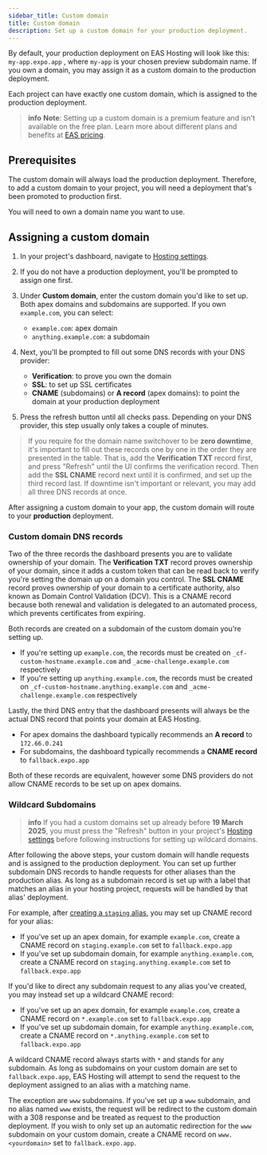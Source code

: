 ```yaml
---
sidebar_title: Custom domain
title: Custom domain
description: Set up a custom domain for your production deployment.
---
```



By default, your production deployment on EAS Hosting will look like this: `my-app.expo.app` , where `my-app` is your chosen preview subdomain name. If you own a domain, you may assign it as a custom domain to the production deployment.

Each project can have exactly one custom domain, which is assigned to the production deployment.

> **info** **Note**: Setting up a custom domain is a premium feature and isn't available on the free plan. Learn more about different plans and benefits at [EAS pricing](https://expo.dev/pricing).

## Prerequisites

<Collapsible summary="An EAS Hosting project with a production deployment">

The custom domain will always load the production deployment. Therefore, to add a custom domain to your project, you will need a deployment that's been promoted to production first.

</Collapsible>

<Collapsible summary="A domain name">

You will need to own a domain name you want to use.

</Collapsible>

## Assigning a custom domain

1. In your project's dashboard, navigate to [Hosting settings](https://expo.dev/accounts/[accountName]/projects/[projectName]/hosting/settings).
2. If you do not have a production deployment, you'll be prompted to assign one first.
3. Under **Custom domain**, enter the custom domain you'd like to set up. Both apex domains and subdomains are supported. If you own `example.com`, you can select:

   - `example.com`: apex domain
   - `anything.example.com`: a subdomain

4. Next, you'll be prompted to fill out some DNS records with your DNS provider:

   - **Verification**: to prove you own the domain
   - **SSL**: to set up SSL certificates
   - **CNAME** (subdomains) or **A record** (apex domains): to point the domain at your production deployment

5. Press the refresh button until all checks pass. Depending on your DNS provider, this step usually only takes a couple of minutes.

> If you require for the domain name switchover to be **zero downtime**, it's important to fill out these records one by one in the order they are presented in the table.
> That is, add the **Verification TXT** record first, and press "Refresh" until the UI confirms the verification record. Then add the **SSL CNAME** record next until
> it is confirmed, and set up the third record last.
> If downtime isn't important or relevant, you may add all three DNS records at once.

After assigning a custom domain to your app, the custom domain will route to your **production** deployment.

### Custom domain DNS records

Two of the three records the dashboard presents you are to validate ownership of your domain.
The **Verification TXT** record proves ownership of your domain, since it adds a custom token that can be read back to verify you're setting the domain up on a domain you control.
The **SSL CNAME** record proves ownership of your domain to a certificate authority, also known as Domain Control Validation (DCV). This is a CNAME record because both renewal and validation is delegated to an automated process, which prevents certificates from expiring.

Both records are created on a subdomain of the custom domain you're setting up.

- If you're setting up `example.com`, the records must be created on `_cf-custom-hostname.example.com` and `_acme-challenge.example.com` respectively
- If you're setting up `anything.example.com`, the records must be created on `_cf-custom-hostname.anything.example.com` and `_acme-challenge.example.com` respectively

Lastly, the third DNS entry that the dashboard presents will always be the actual DNS record that points your domain at EAS Hosting.

- For apex domains the dashboard typically recommends an **A record** to `172.66.0.241`
- For subdomains, the dashboard typically recommends a **CNAME record** to `fallback.expo.app`

Both of these records are equivalent, however some DNS providers do not allow CNAME records to be set up on apex domains.

### Wildcard Subdomains

> **info** If you had a custom domains set up already before **19 March 2025**, you must press the "Refresh" button in your project's [Hosting settings](https://expo.dev/accounts/[accountName]/projects/[projectName]/hosting/settings) before following instructions for setting up wildcard domains.

After following the above steps, your custom domain will handle requests and is assigned to the production deployment.
You can set up further subdomain DNS records to handle requests for other aliases than the production alias.
As long as a subdomain record is set up with a label that matches an alias in your hosting project, requests will be handled by that alias' deployment.

For example, after [creating a `staging` alias](/eas/hosting/deployments-and-aliases/#aliases), you may set up CNAME record for your alias:

- If you've set up an apex domain, for example `example.com`, create a CNAME record on `staging.example.com` set to `fallback.expo.app`
- If you've set up subdomain domain, for example `anything.example.com`, create a CNAME record on `staging.anything.example.com` set to `fallback.expo.app`

If you'd like to direct any subdomain request to any alias you've created, you may instead set up a wildcard CNAME record:

- If you've set up an apex domain, for example `example.com`, create a CNAME record on `*.example.com` set to `fallback.expo.app`
- If you've set up subdomain domain, for example `anything.example.com`, create a CNAME record on `*.anything.example.com` set to `fallback.expo.app`

A wildcard CNAME record always starts with `*` and stands for any subdomain. As long as subdomains on your custom domain are set to `fallback.expo.app`, EAS Hosting will attempt to send the request to the deployment assigned to an alias with a matching name.

The exception are `www` subdomains. If you've set up a `www` subdomain, and no alias named `www` exists, the request will be redirect to the custom domain with a 308 response and be treated as request to the production deployment. If you wish to only set up an automatic redirection for the `www` subdomain on your custom domain, create a CNAME record on `www.<yourdomain>` set to `fallback.expo.app`.
